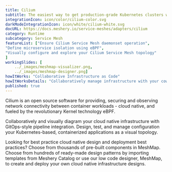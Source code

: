 ---title: Cilium  subtitle: The easiest way to get production-grade Kubernetes clusters with Cilium up and runningintegrationIcon: icon/color/cilium-color.svgdarkModeIntegrationIcon: icon/white/cilium-white.svgdocURL: https://docs.meshery.io/service-meshes/adapters/ciliumcategory: Runtimesubcategory: Service MeshfeatureList: ["Ensure Cilium Service Mesh daemonset operation","Define microservice isolation using eBPF","Visually configure and explore your Cilium Service Mesh topology"]workingSlides: [    ../_images/meshmap-visualizer.png,    ../_images/meshmap-designer.png]howItWorks: "Collaborative Infrastructure as Code"howItWorksDetails: "Collaboratively manage infrastructure with your coworkers synchronously sharing the same designs."published: true---<p>    Cilium is an open source software for providing, securing and observing network connectivity between container workloads - cloud native, and fueled by the revolutionary Kernel technology eBPF.</p><p>    Collaboratively and visually diagram your cloud native infrastructure with GitOps-style pipeline integration. Design, test, and manage configuration your Kubernetes-based, containerized applications as a visual topology.</p><p>    Looking for best practice cloud native design and deployment best practices? Choose from thousands of pre-built components in MeshMap. Choose from hundreds of ready-made design patterns by importing templates from Meshery Catalog or use our low code designer, MeshMap, to create and deploy your own cloud native infrastructure designs.</p>